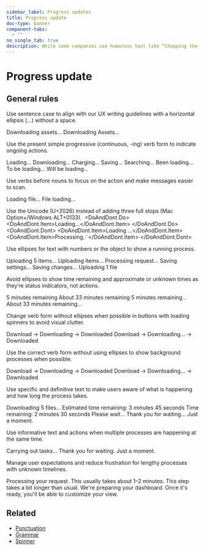 ```yaml
---
sidebar_label: Progress updates
title: Progress update
doc-type: banner
component-tabs:
  - ""
no_single_tab: true
description: While some companies use humorous text like “Chopping the onions…” or “Gathering your dragons…” to give users progress updates, our messages are straightforward and professional, such as "Loading…", "Saving…", or "Processing…" alongside visual indicators.
---
```



# Progress update  

## General rules


Use sentence case to align with our UX writing guidelines with a horizontal ellipsis (…) without a space. 

<DoAndDont>
	<DoAndDont.Do>
		<DoAndDont.Item>Downloading assets…</DoAndDont.Item>
	</DoAndDont.Do>
	<DoAndDont.Dont>
		<DoAndDont.Item>Downloading Assets...</DoAndDont.Item>
	</DoAndDont.Dont>
</DoAndDont>

Use the present simple progressive (continuous, -ing) verb form to indicate ongoing actions. 

<DoAndDont>
  <DoAndDont.Do>
    <DoAndDont.Item>Loading…</DoAndDont.Item>
    <DoAndDont.Item>Downloading…</DoAndDont.Item>
    <DoAndDont.Item>Charging…</DoAndDont.Item>
    <DoAndDont.Item>Saving…</DoAndDont.Item>
    <DoAndDont.Item>Searching…</DoAndDont.Item>
  </DoAndDont.Do>
  <DoAndDont.Dont>
    <DoAndDont.Item>Been loading…</DoAndDont.Item>
    <DoAndDont.Item>To be loading…</DoAndDont.Item>
    <DoAndDont.Item>Will be loading…</DoAndDont.Item>
  </DoAndDont.Dont>
</DoAndDont>

Use verbs before nouns to focus on the action and make messages easier to scan.  

<DoAndDont>
	<DoAndDont.Do>
		<DoAndDont.Item>Loading file…</DoAndDont.Item>
	</DoAndDont.Do>
	<DoAndDont.Dont>
		<DoAndDont.Item>File loading…</DoAndDont.Item>
	</DoAndDont.Dont>
</DoAndDont>


Use the Unicode (U+2026) instead of adding three full stops (Mac Option+/Windows ALT+0133). 
<DoAndDont>
	<DoAndDont.Do>
		<DoAndDont.Item>Loading…</DoAndDont.Item>
	</DoAndDont.Do>
	<DoAndDont.Dont>
		<DoAndDont.Item>Loading ...</DoAndDont.Item>
		<DoAndDont.Item>Processing⋰</DoAndDont.Item>
	</DoAndDont.Dont>
</DoAndDont>

Use ellipses for text with numbers or the object to show a running process. 

<DoAndDont>
  <DoAndDont.Do>
    <DoAndDont.Item>Uploading 5 items…</DoAndDont.Item>
    <DoAndDont.Item>Uploading items…</DoAndDont.Item>
    <DoAndDont.Item>Processing request…</DoAndDont.Item>
    <DoAndDont.Item>Saving settings…</DoAndDont.Item>
    <DoAndDont.Item>Saving changes…</DoAndDont.Item>
  </DoAndDont.Do>
  <DoAndDont.Dont>
    <DoAndDont.Item>Uploading 1 file</DoAndDont.Item>
  </DoAndDont.Dont>
</DoAndDont>

Avoid ellipses to show time remaining and approximate or unknown times as they’re status indicators, not actions.  

<DoAndDont>
  <DoAndDont.Do>
    <DoAndDont.Item>5 minutes remaining</DoAndDont.Item>
    <DoAndDont.Item>About 33 minutes remaining</DoAndDont.Item>
  </DoAndDont.Do>
  <DoAndDont.Dont>
    <DoAndDont.Item>5 minutes remaining…</DoAndDont.Item>
    <DoAndDont.Item>About 33 minutes remaining…</DoAndDont.Item>
  </DoAndDont.Dont>
</DoAndDont>

Change verb form without ellipses when possible in buttons with loading spinners to avoid visual clutter.  

<DoAndDont>
	<DoAndDont.Do>
		<DoAndDont.Item>Download → Downloading → Downloaded</DoAndDont.Item>
	</DoAndDont.Do>
	<DoAndDont.Dont>
		<DoAndDont.Item>Download → Downloading… → Downloaded</DoAndDont.Item>
	</DoAndDont.Dont>
</DoAndDont>

Use the correct verb form without using ellipses to show background processes when possible.  

<DoAndDont>
	<DoAndDont.Do>
		<DoAndDont.Item>Download → Downloading → Downloaded</DoAndDont.Item>
	</DoAndDont.Do>
	<DoAndDont.Dont>
		<DoAndDont.Item>Download → Downloading… → Downloaded</DoAndDont.Item>
	</DoAndDont.Dont>
</DoAndDont>

Use specific and definitive text to make users aware of what is happening and how long the process takes.  

<DoAndDont>
	<DoAndDont.Do>
		<DoAndDont.Item>Downloading 5 files…</DoAndDont.Item>
		<DoAndDont.Item>Estimated time remaining: 3 minutes 45 seconds</DoAndDont.Item>
		<DoAndDont.Item>Time remaining: 2 minutes 30 seconds</DoAndDont.Item>
	</DoAndDont.Do>
	<DoAndDont.Dont>
		<DoAndDont.Item>Please wait…</DoAndDont.Item>
		<DoAndDont.Item>Thank you for waiting…</DoAndDont.Item>
		<DoAndDont.Item>Just a moment.</DoAndDont.Item>
	</DoAndDont.Dont>
</DoAndDont>

Use informative text and actions when multiple processes are happening at the same time.   

<DoAndDont>
  <DoAndDont.Do>
    <DoAndDont.Item>Carrying out tasks…</DoAndDont.Item>
  </DoAndDont.Do>
  <DoAndDont.Dont>
    <DoAndDont.Item>Thank you for waiting.</DoAndDont.Item>
    <DoAndDont.Item>Just a moment.</DoAndDont.Item>
  </DoAndDont.Dont>
</DoAndDont>

Manage user expectations and reduce frustration for lengthy processes with unknown timelines.  

<DoAndDont>
  <DoAndDont.Do>
    <DoAndDont.Item>Processing your request. This usually takes about 1–2 minutes.</DoAndDont.Item>
    <DoAndDont.Item>This step takes a bit longer than usual.</DoAndDont.Item>
    <DoAndDont.Item>We're preparing your dashboard. Once it's ready, you'll be able to customize your view.</DoAndDont.Item>
  </DoAndDont.Do>
</DoAndDont>

## Related

- [Punctuation](../punctuation.md)
- [Grammar](../grammar-and-vocabulary.md)
- [Spinner](../../../components/spinner/index.mdx)